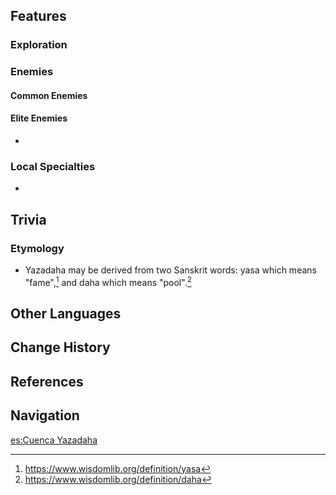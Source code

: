 {{Location Infobox
|image        = Yazadaha Pool.png
|type         = Subarea
|region       = Sumeru
|subregion    = Dharma Forest
|area         = Avidya Forest
}}
{{Location Intro|description=<!--<p></p>-->}}
<!--
==Points of Interest==
{| class="article-table alternating-colors-table tdc1" style="width: 100%;"
! style="width: 200px;" | Name
! Description
|- id=""
|[[File:|180px]]<br />[[]]
|
|}
-->
==Features==
===Exploration===
===Enemies===
====Common Enemies====
{{Column|2|
*{{Enemy|}}
}}

====Elite Enemies====
*{{Enemy|}}

===Local Specialties===
* {{Item|}}

==Trivia==
===Etymology===
*Yazadaha may be derived from two Sanskrit words: yasa which means "fame",<ref>https://www.wisdomlib.org/definition/yasa</ref> and daha which means "pool".<ref>https://www.wisdomlib.org/definition/daha</ref>

==Other Languages==
{{Other Languages
|en      = Yazadaha Pool
|zhs     = 天臂池
|zhs_rm  = Tiānbì-chí
|zht     = 天臂池
|zht_rm  = Tiānbì-chí
|zh_tl   = {{w|Deva (Hinduism)|Deva}}-Arm Pool
|ja      = ヤザダハ{{Rubi|池|いけ}}
|ja_rm   = Yazadaha-ike
|ja_tl   = Lake Yazadaha
|ko      = 야자다하 연못
|ko_rm   = Yajadaha Yeonmot
|ko_tl   = Yazadaha Pond
|es      = Cuenca Yazadaha
|es_tl   = 
|fr      = Bassin Yazadaha
|fr_tl   = Yazadaha Pool
|ru      = Пруд Язадаха
|ru_tl   = Yazadaha Pond
|th      = Yazadaha Pool
|vi      = Hồ Yazadaha
|vi_tl   = Lake Yazadaha
|de      = Yazadaha-Tümpel
|de_tl   = Yazadaha Pool
|id      = Yazadaha Pool
|pt      = Lago Yazadaha
|pt_tl   = Yazadaha Lake
|tr      = Yazadaha Göleti
|tr_tl   = 
|it      = Lago Yazadaha
|it_tl   = Yazadaha Lake
}}

==Change History==
{{Change History|3.0}}

==References==
{{Reflist}}

==Navigation==
{{Area Navbox|Sumeru}}

[[es:Cuenca Yazadaha]]